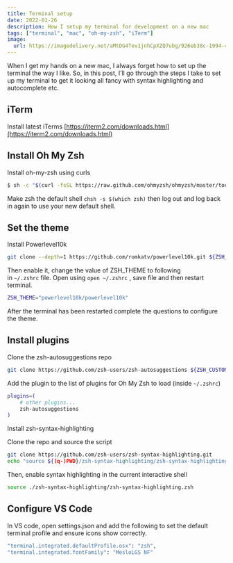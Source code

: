 ```yaml
---
title: Terminal setup
date: 2022-01-26
description: How I setup my terminal for development on a new mac
tags: ["terminal", "mac", "oh-my-zsh", "iTerm"]
image:
  url: https://imagedelivery.net/aMtDG4Tev1jnhCpXZQ7ubg/926eb38c-1994-4be1-0208-600d838a8d00
---
```


When I get my hands on a new mac, I always forget how to set up the terminal the way I like. So, in this post, I’ll go through the steps I take to set up my terminal to get it looking all fancy with syntax highlighting and autocomplete etc.

## iTerm

Install latest iTerms [https://iterm2.com/downloads.html](https://iterm2.com/downloads.html)

## Install Oh My Zsh

Install oh-my-zsh using curls

```bash
$ sh -c "$(curl -fsSL https://raw.github.com/ohmyzsh/ohmyzsh/master/tools/install.sh)"
```

Make zsh the default shell `chsh -s $(which zsh)` then log out and log back in again to use your new default shell.

## Set the theme

Install Powerlevel10k

```bash
git clone --depth=1 https://github.com/romkatv/powerlevel10k.git ${ZSH_CUSTOM:-$HOME/.oh-my-zsh/custom}/themes/powerlevel10k
```

Then enable it, change the value of ZSH_THEME to following in `~/.zshrc` file. Open using `open ~/.zshrc` , save file and then restart terminal.

```bash
ZSH_THEME="powerlevel10k/powerlevel10k"
```

After the terminal has been restarted complete the questions to configure the theme.

## Install plugins

Clone the zsh-autosuggestions repo

```bash
git clone https://github.com/zsh-users/zsh-autosuggestions ${ZSH_CUSTOM:-~/.oh-my-zsh/custom}/plugins/zsh-autosuggestions
```

Add the plugin to the list of plugins for Oh My Zsh to load (inside `~/.zshrc`)

```bash
plugins=(
    # other plugins...
    zsh-autosuggestions
)
```

Install zsh-syntax-highlighting

Clone the repo and source the script

```bash
git clone https://github.com/zsh-users/zsh-syntax-highlighting.git
echo "source ${(q-)PWD}/zsh-syntax-highlighting/zsh-syntax-highlighting.zsh" >> ${ZDOTDIR:-$HOME}/.zshrc
```

Then, enable syntax highlighting in the current interactive shell

```bash
source ./zsh-syntax-highlighting/zsh-syntax-highlighting.zsh
```

## Configure VS Code

In VS code, open settings.json and add the following to set the default terminal profile and ensure icons show correctly.

```bash
"terminal.integrated.defaultProfile.osx": "zsh",
"terminal.integrated.fontFamily": "MesloLGS NF"
```
